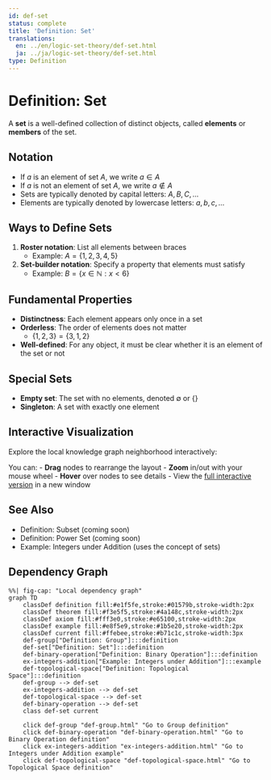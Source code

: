 ```yaml
---
id: def-set
status: complete
title: 'Definition: Set'
translations:
  en: ../en/logic-set-theory/def-set.html
  ja: ../ja/logic-set-theory/def-set.html
type: Definition
---
```


# Definition: Set {#def-set}

A **set** is a well-defined collection of distinct objects, called **elements** or **members** of the set.

## Notation

- If $a$ is an element of set $A$, we write $a \in A$
- If $a$ is not an element of set $A$, we write $a \notin A$
- Sets are typically denoted by capital letters: $A, B, C, \ldots$
- Elements are typically denoted by lowercase letters: $a, b, c, \ldots$

## Ways to Define Sets

1. **Roster notation**: List all elements between braces
   - Example: $A = \{1, 2, 3, 4, 5\}$

2. **Set-builder notation**: Specify a property that elements must satisfy
   - Example: $B = \{x \in \mathbb{N} : x < 6\}$

## Fundamental Properties

- **Distinctness**: Each element appears only once in a set
- **Orderless**: The order of elements does not matter
  - $\{1, 2, 3\} = \{3, 1, 2\}$
- **Well-defined**: For any object, it must be clear whether it is an element of the set or not

## Special Sets

- **Empty set**: The set with no elements, denoted $\emptyset$ or $\{\}$
- **Singleton**: A set with exactly one element

## Interactive Visualization

Explore the local knowledge graph neighborhood interactively:

::: {.graph-viz data-id="def-set" data-width="700" data-height="500"}
:::

You can:
- **Drag** nodes to rearrange the layout
- **Zoom** in/out with your mouse wheel
- **Hover** over nodes to see details
- View the [full interactive version](../../output/interactive/def-set.html){target="_blank"} in a new window

## See Also

- Definition: Subset (coming soon)
- Definition: Power Set (coming soon)
- Example: Integers under Addition (uses the concept of sets)

## Dependency Graph

```mermaid
%%| fig-cap: "Local dependency graph"
graph TD
    classDef definition fill:#e1f5fe,stroke:#01579b,stroke-width:2px
    classDef theorem fill:#f3e5f5,stroke:#4a148c,stroke-width:2px
    classDef axiom fill:#fff3e0,stroke:#e65100,stroke-width:2px
    classDef example fill:#e8f5e9,stroke:#1b5e20,stroke-width:2px
    classDef current fill:#ffebee,stroke:#b71c1c,stroke-width:3px
    def-group["Definition: Group"]:::definition
    def-set["Definition: Set"]:::definition
    def-binary-operation["Definition: Binary Operation"]:::definition
    ex-integers-addition["Example: Integers under Addition"]:::example
    def-topological-space["Definition: Topological Space"]:::definition
    def-group --> def-set
    ex-integers-addition --> def-set
    def-topological-space --> def-set
    def-binary-operation --> def-set
    class def-set current

    click def-group "def-group.html" "Go to Group definition"
    click def-binary-operation "def-binary-operation.html" "Go to Binary Operation definition"
    click ex-integers-addition "ex-integers-addition.html" "Go to Integers under Addition example"
    click def-topological-space "def-topological-space.html" "Go to Topological Space definition"
```
